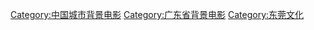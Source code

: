 [[Category:中国城市背景电影|Category:中国城市背景电影]]
[[Category:广东省背景电影|Category:广东省背景电影]]
[[Category:东莞文化|Category:东莞文化]]